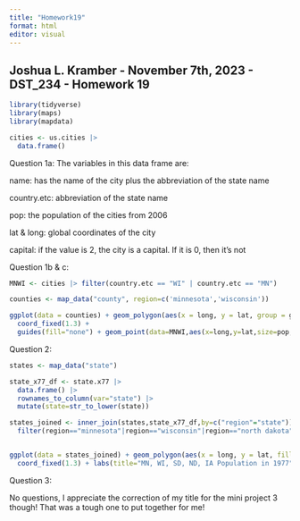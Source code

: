 ```yaml
---
title: "Homework19"
format: html
editor: visual
---
```


## Joshua L. Kramber - November 7th, 2023 - DST_234 - Homework 19

```r
library(tidyverse)
library(maps)
library(mapdata)

cities <- us.cities |>
  data.frame()
```

Question 1a: The variables in this data frame are:

name: has the name of the city plus the abbreviation of the state name

country.etc: abbreviation of the state name

pop: the population of the cities from 2006

lat & long: global coordinates of the city

capital: if the value is 2, the city is a capital. If it is 0, then it's not

Question 1b & c:

```r
MNWI <- cities |> filter(country.etc == "WI" | country.etc == "MN")

counties <- map_data("county", region=c('minnesota','wisconsin'))

ggplot(data = counties) + geom_polygon(aes(x = long, y = lat, group = group),fill = "white", color = "black") +
  coord_fixed(1.3) +
  guides(fill="none") + geom_point(data=MNWI,aes(x=long,y=lat,size=pop,color=country.etc)) + labs(title="Cities in MN and WI", x = "Latitude", y = "Longitude",size = "Population", color = "State")
```

Question 2:

```r
states <- map_data("state")

state_x77_df <- state.x77 |>
  data.frame() |> 
  rownames_to_column(var="state") |>
  mutate(state=str_to_lower(state))

states_joined <- inner_join(states,state_x77_df,by=c("region"="state")) |>
  filter(region=="minnesota"|region=="wisconsin"|region=="north dakota"|region=="south dakota"|region=="iowa")


ggplot(data = states_joined) + geom_polygon(aes(x = long, y = lat, fill = Population, group = group), color = "black") +
  coord_fixed(1.3) + labs(title="MN, WI, SD, ND, IA Population in 1977", x = "Latitude",y="Longitude")
```

Question 3:

No questions, I appreciate the correction of my title for the mini project 3 though! That was a tough one to put together for me!
